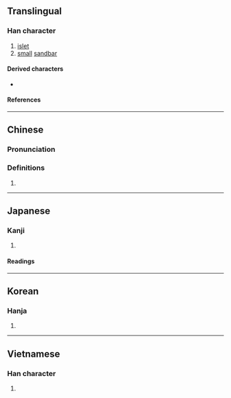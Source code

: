 {{character info}}
==Translingual==

===Han character===
{{Han char|rn=85|rad=水|as=04|sn=7|four=31110|canj=EYLM|ids=⿰氵止}}

# [[islet]]
# [[small]] [[sandbar]]

====Derived characters====
* {{l|mul|[[鿊]]}}

====References====
{{Han ref|kx=0612.010|dkj=17213|dj=1005.040|hdz=31562.060|uh=6C9A}}

----

==Chinese==
{{zh-forms}}

===Pronunciation===
{{zh-pron
|m=zhǐ
|c=zi2
|mc=y
|oc=y
|ma=
|cat=n
}}

===Definitions===
{{zh-hanzi}}

# {{rfdef|zh}}

----

==Japanese==

===Kanji===
{{ja-kanji|grade=|rs=水04}}

# {{rfdef|ja|sort=水04}}

====Readings====
{{ja-readings
|goon=し
|kanon=し
|kun=なぎさ
}}

----

==Korean==

===Hanja===
{{ko-hanja|지}}

# {{rfdef|ko|sort=水04}}

----

==Vietnamese==

===Han character===
{{vi-readings|rs=水04|reading=chảy}}

# {{rfdef|vi|sort=水04}}